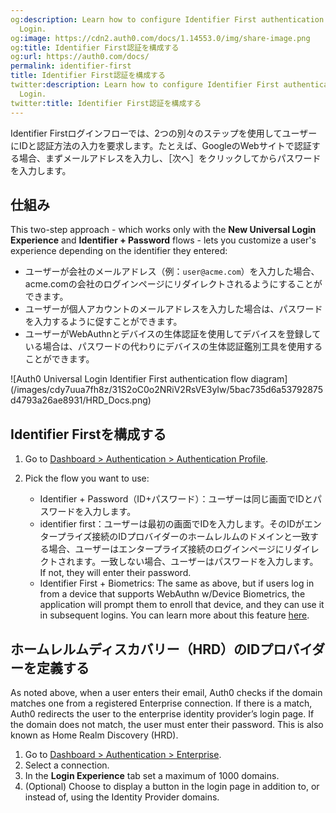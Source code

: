 ```yaml
---
og:description: Learn how to configure Identifier First authentication with Universal
  Login.
og:image: https://cdn2.auth0.com/docs/1.14553.0/img/share-image.png
og:title: Identifier First認証を構成する
og:url: https://auth0.com/docs/
permalink: identifier-first
title: Identifier First認証を構成する
twitter:description: Learn how to configure Identifier First authentication with Universal
  Login.
twitter:title: Identifier First認証を構成する
---
```


Identifier Firstログインフローでは、2つの別々のステップを使用してユーザーにIDと認証方法の入力を要求します。たとえば、GoogleのWebサイトで認証する場合、まずメールアドレスを入力し、［次へ］をクリックしてからパスワードを入力します。

## 仕組み

This two-step approach - which works only with the **New <Tooltip tip="Universal Login: Your application redirects to Universal Login, hosted on Auth0's Authorization Server, to verify a user's identity." cta="View Glossary" href="/docs/glossary?term=Universal+Login">Universal Login</Tooltip> Experience** and **Identifier + Password** flows - lets you customize a user's experience depending on the identifier they entered:

* ユーザーが会社のメールアドレス（例：`user@acme.com`）を入力した場合、acme.comの会社のログインページにリダイレクトされるようにすることができます。
* ユーザーが個人アカウントのメールアドレスを入力した場合は、パスワードを入力するように促すことができます。
* ユーザーがWebAuthnとデバイスの生体認証を使用してデバイスを登録している場合は、パスワードの代わりにデバイスの生体認証鑑別工具を使用することができます。

<Frame>![Auth0 Universal Login Identifier First authentication flow diagram](/images/cdy7uua7fh8z/31S2oC0o2NRiV2RsVE3yIw/5bac735d6a53792875d4793a26ae8931/HRD_Docs.png)</Frame>

## Identifier Firstを構成する

1. Go to [Dashboard > Authentication > Authentication Profile](https://manage.auth0.com/#/authentication-profiles).
2. Pick the flow you want to use:

   * Identifier + Password（ID+パスワード）：ユーザーは同じ画面でIDとパスワードを入力します。
   * identifier first：ユーザーは最初の画面でIDを入力します。そのIDがエンタープライズ接続のIDプロバイダーのホームレルムのドメインと一致する場合、ユーザーはエンタープライズ接続のログインページにリダイレクトされます。一致しない場合、ユーザーはパスワードを入力します。
     If not, they will enter their password.
   * Identifier First + Biometrics: The same as above, but if users log in from a device that supports WebAuthn w/Device Biometrics, the application will prompt them to enroll that device, and they can use it in subsequent logins. You can learn more about this feature [here](/docs/authenticate/login/auth0-universal-login/passwordless-login/webauthn-device-biometrics).

## ホームレルムディスカバリー（HRD）のIDプロバイダーを定義する

As noted above, when a user enters their email, Auth0 checks if the domain matches one from a registered Enterprise connection. If there is a match, Auth0 redirects the user to the enterprise <Tooltip tip="Identity Provider (IdP): Service that stores and manages digital identities." cta="View Glossary" href="/docs/glossary?term=identity+provider">identity provider</Tooltip>’s login page. If the domain does not match, the user must enter their password. This is also known as Home Realm Discovery (HRD).

1. Go to [Dashboard > Authentication > Enterprise](https://manage.auth0.com/#/connections/enterprise).
2. Select a connection.
3. In the **Login Experience** tab set a maximum of 1000 domains.
4. (Optional) Choose to display a button in the login page in addition to, or instead of, using the Identity Provider domains.